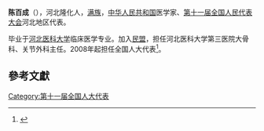 '''陈百成'''（{{bd|1947年||}}），河北隆化人，[[满族|满族]]，[[中华人民共和国|中华人民共和国]]医学家、[[第十一届全国人民代表大会|第十一届全国人民代表大会]]河北地区代表。

毕业于[[河北医科大学|河北医科大学]]临床医学专业。加入[[民盟|民盟]]，担任河北医科大学第三医院大骨科、关节外科主任。2008年起担任全国人大代表<ref>{{cite news|title=全国人大代表信息-陈百成|url= http://210.82.31.1:8084/delegate/viewDelegate.action?dbid=110176|accessdate=2013-04-05|newspaper=全国人大网|archive-url=https://web.archive.org/web/20140529085028/http://www.npc.gov.cn/delegate/viewDelegate.action?dbid=110176|archive-date=2014-05-29|dead-url=yes}}</ref>。

==參考文獻==
{{reflist}}
[[Category:第十一届全国人大代表|Category:第十一届全国人大代表]]